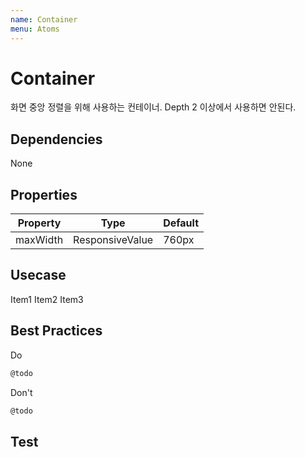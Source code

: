 ```yaml
---
name: Container
menu: Atoms
---
```



# Container

화면 중앙 정렬을 위해 사용하는 컨테이너. Depth 2 이상에서 사용하면 안된다.


## Dependencies
<App>
<Flex>
<Chip bg="blue.deep" color="#FFF">None</Chip>
</Flex>
</App>



## Properties

|Property|Type|Default|
|-|-|-|
|maxWidth|ResponsiveValue|760px|


## Usecase

<Playground>
  <App>
    <Container maxWidth="300px">
      <Box m={2} p={2} color="#FFF" bg="blue.dark">Item1</Box>
      <Box m={2} p={2} color="#FFF" bg="blue.dark">Item2</Box>
      <Box m={2} p={2} color="#FFF" bg="blue.dark">Item3</Box>
    </Container>
  </App>
</Playground>

## Best Practices

<App>
  <Chip bg="#00AA00"color="#FFF" width="100px">Do</Chip>
</App>

```javascript
@todo
```

<App>
  <Chip bg="#AA0000"color="#FFF" width="100px">Don't</Chip>
</App>

```javascript
@todo
```

## Test